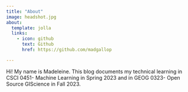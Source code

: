 ```yaml
---
title: "About"
image: headshot.jpg
about:
  template: jolla
  links:
    - icon: github
      text: Github
      href: https://github.com/madgallop

---
```


Hi! My name is Madeleine. This blog documents my technical learning in CSCI 0451- Machine Learning in Spring 2023
and in GEOG 0323- Open Source GIScience in Fall 2023. 
